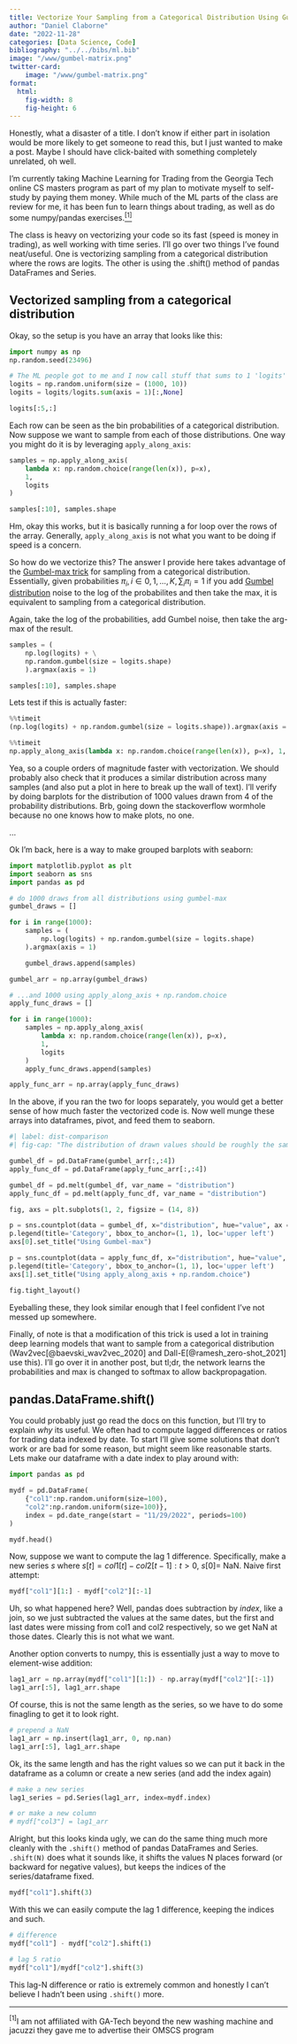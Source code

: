 ```yaml
---
title: Vectorize Your Sampling from a Categorical Distribution Using Gumbel-max!  Use pandas.DataFrame.shift() more!
author: "Daniel Claborne"
date: "2022-11-28"
categories: [Data Science, Code]
bibliography: "../../bibs/ml.bib"
image: "/www/gumbel-matrix.png"
twitter-card:
    image: "/www/gumbel-matrix.png"
format: 
  html:
    fig-width: 8
    fig-height: 6
---
```


Honestly, what a disaster of a title.  I don't know if either part in isolation would be more likely to get someone to read this, but I just wanted to make a post.  Maybe I should have click-baited with something completely unrelated, oh well.

I'm currently taking Machine Learning for Trading from the Georgia Tech online CS masters program as part of my plan to motivate myself to self-study by paying them money.  While much of the ML parts of the class are review for me, it has been fun to learn things about trading, as well as do some numpy/pandas exercises.[$^{[1]}$](#ref1)  

The class is heavy on vectorizing your code so its fast (speed is money in trading), as well working with time series.  I'll go over two things I've found neat/useful.  One is vectorizing sampling from a categorical distribution where the rows are logits.  The other is using the .shift() method of pandas DataFrames and Series.

## Vectorized sampling from a categorical distribution

Okay, so the setup is you have an array that looks like this:

```python
import numpy as np
np.random.seed(23496)

# The ML people got to me and I now call stuff that sums to 1 'logits'
logits = np.random.uniform(size = (1000, 10))
logits = logits/logits.sum(axis = 1)[:,None]

logits[:5,:]
```

Each row can be seen as the bin probabilities of a categorical distribution.  Now suppose we want to sample from each of those distributions.  One way you might do it is by leveraging `apply_along_axis`:

```python
samples = np.apply_along_axis(
    lambda x: np.random.choice(range(len(x)), p=x), 
    1, 
    logits
)

samples[:10], samples.shape
```

Hm, okay this works, but it is basically running a for loop over the rows of the array.  Generally, `apply_along_axis` is not what you want to be doing if speed is a concern.

So how do we vectorize this?  The answer I provide here takes advantage of the [Gumbel-max trick](https://en.wikipedia.org/wiki/Gumbel_distribution#Gumbel_reparametrization_tricks) for sampling from a categorical distribution.  Essentially, given probabilities $\pi_i, i \in {0,1,...,K}, \sum_i \pi_i = 1$ if you add [Gumbel distribution](https://en.wikipedia.org/wiki/Gumbel_distribution) noise to the log of the probabilites and then take the max, it is equivalent to sampling from a categorical distribution.

Again, take the log of the probabilities, add Gumbel noise, then take the arg-max of the result.

```python
samples = (
    np.log(logits) + \
    np.random.gumbel(size = logits.shape)
    ).argmax(axis = 1)  

samples[:10], samples.shape
```

Lets test if this is actually faster:

```python
%%timeit
(np.log(logits) + np.random.gumbel(size = logits.shape)).argmax(axis = 1)  
```

```python
%%timeit
np.apply_along_axis(lambda x: np.random.choice(range(len(x)), p=x), 1, logits)  
```

Yea, so a couple orders of magnitude faster with vectorization.  We should probably also check that it produces a similar distribution across many samples (and also put a plot in here to break up the wall of text).  I'll verify by doing barplots for the distribution of 1000 values drawn from 4 of the probability distributions.  Brb, going down the stackoverflow wormhole because no one knows how to make plots, no one.

...

Ok I'm back, here is a way to make grouped barplots with seaborn:


```python
import matplotlib.pyplot as plt
import seaborn as sns
import pandas as pd

# do 1000 draws from all distributions using gumbel-max
gumbel_draws = []

for i in range(1000):
    samples = (
        np.log(logits) + np.random.gumbel(size = logits.shape)
    ).argmax(axis = 1) 

    gumbel_draws.append(samples) 

gumbel_arr = np.array(gumbel_draws)

# ...and 1000 using apply_along_axis + np.random.choice
apply_func_draws = []

for i in range(1000):
    samples = np.apply_along_axis(
        lambda x: np.random.choice(range(len(x)), p=x), 
        1, 
        logits
    )
    apply_func_draws.append(samples)

apply_func_arr = np.array(apply_func_draws)
```

In the above, if you ran the two for loops separately, you would get a better sense of how much faster the vectorized code is.  Now well munge these arrays into dataframes, pivot, and feed them to seaborn.

```python
#| label: dist-comparison
#| fig-cap: "The distribution of drawn values should be roughly the same."

gumbel_df = pd.DataFrame(gumbel_arr[:,:4])
apply_func_df = pd.DataFrame(apply_func_arr[:,:4])

gumbel_df = pd.melt(gumbel_df, var_name = "distribution")
apply_func_df = pd.melt(apply_func_df, var_name = "distribution")

fig, axs = plt.subplots(1, 2, figsize = (14, 8))

p = sns.countplot(data = gumbel_df, x="distribution", hue="value", ax = axs[0])
p.legend(title='Category', bbox_to_anchor=(1, 1), loc='upper left')
axs[0].set_title("Using Gumbel-max")

p = sns.countplot(data = apply_func_df, x="distribution", hue="value", ax = axs[1])
p.legend(title='Category', bbox_to_anchor=(1, 1), loc='upper left')
axs[1].set_title("Using apply_along_axis + np.random.choice")

fig.tight_layout()
```

Eyeballing these, they look similar enough that I feel confident I've not messed up somewhere.

Finally, of note is that a modification of this trick is used a lot in training deep learning models that want to sample from a categorical distribution (Wav2vec[@baevski_wav2vec_2020] and Dall-E[@ramesh_zero-shot_2021] use this).  I'll go over it in another post, but tl;dr, the network learns the probabilities and max is changed to softmax to allow backpropagation.

## pandas.DataFrame.shift()

You could probably just go read the docs on this function, but I'll try to explain *why* its useful.  We often had to compute lagged differences or ratios for trading data indexed by date.  To start I'll give some solutions that don't work or are bad for some reason, but might seem like reasonable starts.  Lets make our dataframe with a date index to play around with:

```python
import pandas as pd

mydf = pd.DataFrame(
    {"col1":np.random.uniform(size=100), 
    "col2":np.random.uniform(size=100)}, 
    index = pd.date_range(start = "11/29/2022", periods=100)
)

mydf.head()
```

Now, suppose we want to compute the lag 1 difference.  Specifically, make a new series $s$ where $s[t] = col1[t] - col2[t-1]: t > 0$, $s[0] =$ NaN. Naive first attempt:

```python
mydf["col1"][1:] - mydf["col2"][:-1]
```

Uh, so what happened here?  Well, pandas does subtraction by *index*, like a join, so we just subtracted the values at the same dates, but the first and last dates were missing from col1 and col2 respectively, so we get NaN at those dates.  Clearly this is not what we want.

Another option converts to numpy, this is essentially just a way to move to element-wise addition:

```python
lag1_arr = np.array(mydf["col1"][1:]) - np.array(mydf["col2"][:-1])
lag1_arr[:5], lag1_arr.shape
```

Of course, this is not the same length as the series, so we have to do some finagling to get it to look right.

```python
# prepend a NaN
lag1_arr = np.insert(lag1_arr, 0, np.nan)
lag1_arr[:5], lag1_arr.shape
```

Ok, its the same length and has the right values so we can put it back in the dataframe as a column or create a new series (and add the index again)

```python
# make a new series
lag1_series = pd.Series(lag1_arr, index=mydf.index)

# or make a new column
# mydf["col3"] = lag1_arr
```

Alright, but this looks kinda ugly, we can do the same thing much more cleanly with the `.shift()` method of pandas DataFrames and Series.  `.shift(N)` does what it sounds like, it shifts the values N places forward (or backward for negative values), but keeps the indices of the series/dataframe fixed. 

```python
mydf["col1"].shift(3)
```

With this we can easily compute the lag 1 difference, keeping the indices and such.

```python
# difference
mydf["col1"] - mydf["col2"].shift(1)

# lag 5 ratio
mydf["col1"]/mydf["col2"].shift(3)
```

This lag-N difference or ratio is extremely common and honestly I can't believe I hadn't been using `.shift()` more.

****

$^{[1]}$I am not affiliated with GA-Tech beyond the new washing machine and jacuzzi they gave me to advertise their OMSCS program<a name="ref1"></a>